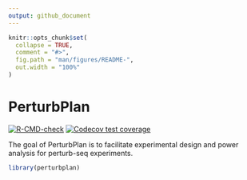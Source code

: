 ```yaml
---
output: github_document
---
```


<!-- README.md is generated from README.Rmd. Please edit that file -->

```r
knitr::opts_chunk$set(
  collapse = TRUE,
  comment = "#>",
  fig.path = "man/figures/README-",
  out.width = "100%"
)
```

# PerturbPlan

<!-- badges: start -->

[![R-CMD-check](https://github.com/Katsevich-Lab/perturbplan/actions/workflows/R-CMD-check.yaml/badge.svg)](https://github.com/Katsevich-Lab/perturbplan/actions/workflows/R-CMD-check.yaml)
[![Codecov test coverage](https://codecov.io/gh/Katsevich-Lab/perturbplan/branch/main/graph/badge.svg)](https://app.codecov.io/gh/Katsevich-Lab/perturbplan?branch=main)

<!-- badges: end -->

The goal of PerturbPlan is to facilitate experimental design and power analysis for perturb-seq experiments. 
```r
library(perturbplan)
```
